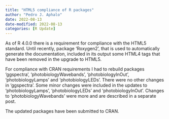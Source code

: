 ```yaml
---
title: "HTML5 compliance of R packages"
author: "Pedro J. Aphalo"
date: 2022-08-13
date-modified: 2022-08-13
categories: [R Update]
---
```


As of R 4.0.0 there is a requirement for compliance with the HTML5 standard. Until recently, package 'Roxygen2', that is used to automatically generate the documentation, included in its output some HTML4 tags that have been removed in the upgrade to HTML5.

For compliance with CRAN requirements I had to rebuild packages 'ggspectra', 'photobiologyWavebands', 'photobiologyInOut', 'photobiologyLamps' and 'photobiologyLEDs'. There were no other changes in 'ggspectra'. Some minor changes were included in the updates to 'photobiologyLamps', 'photobiologyLEDs' and 'photobiologyInOut'. Changes to 'photobiologyWavebands' were more and are described in a separate post.

The updated packages have been submitted to CRAN.
